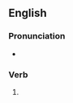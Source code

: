 ==English==

===Pronunciation===
* {{IPA|/bɹiːzd/|lang=en}}

===Verb===
{{head|en|verb form}}

# {{en-past of|breeze}}